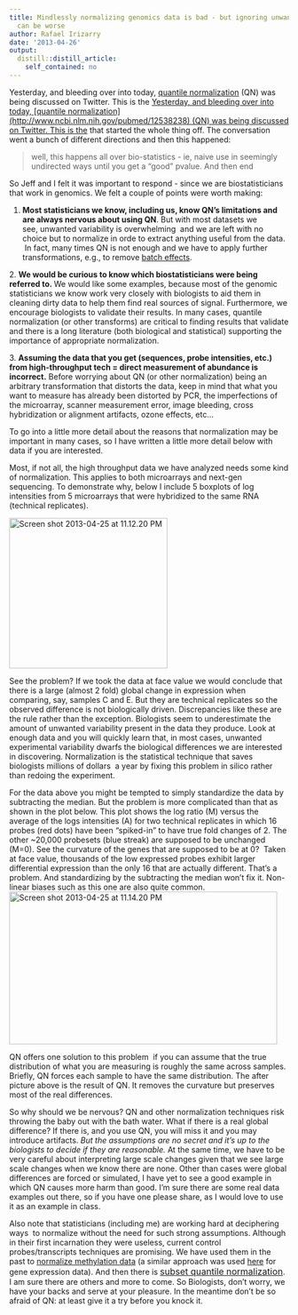 ```yaml
---
title: Mindlessly normalizing genomics data is bad - but ignoring unwanted variability
  can be worse
author: Rafael Irizarry
date: '2013-04-26'
output:
  distill::distill_article:
    self_contained: no
---
```


Yesterday, and bleeding over into today, [quantile normalization](http://www.ncbi.nlm.nih.gov/pubmed/12538238) (QN) was being discussed on Twitter. This is the [Yesterday, and bleeding over into today, [quantile normalization](http://www.ncbi.nlm.nih.gov/pubmed/12538238) (QN) was being discussed on Twitter. This is the](https://twitter.com/mbeisen/status/327563522185764864) that started the whole thing off. The conversation went a bunch of different directions and then this happened:

> well, this happens all over bio-statistics - ie, naive use in seemingly undirected ways until you get a "good" pvalue. And then end

So Jeff and I felt it was important to respond - since we are biostatisticians that work in genomics. We felt a couple of points were worth making:

1. **Most statisticians we know, including us, know QN's limitations and are always nervous about using QN**. But with most datasets we see, unwanted variability is overwhelming  and we are left with no choice but to normalize in orde to extract anything useful from the data.  In fact, many times QN is not enough and we have to apply further transformations, e.g., to remove [batch effects](http://www.ncbi.nlm.nih.gov/pubmed/20838408).

2. **We would be curious to know which biostatisticians were being referred to. **We would like some examples, because most of the genomic statisticians we know work very closely with biologists to aid them in cleaning dirty data to help them find real sources of signal. Furthermore, we encourage biologists to validate their results. In many cases, quantile normalization (or other transforms) are critical to finding results that validate and there is a long literature (both biological and statistical) supporting the importance of appropriate normalization.

3. **Assuming the data that you get (sequences, probe intensities, etc.) from high-throughput tech = direct measurement of abundance is incorrect.** Before worrying about QN (or other normalization) being an arbitrary transformation that distorts the data, keep in mind that what you want to measure has already been distorted by PCR, the imperfections of the microarray, scanner measurement error, image bleeding, cross hybridization or alignment artifacts, ozone effects, etc...

To go into a little more detail about the reasons that normalization may be important in many cases, so I have written a little more detail below with data if you are interested.

<!--more-->

Most, if not all, the high throughput data we have analyzed needs some kind of normalization. This applies to both microarrays and next-gen sequencing. To demonstrate why, below I include 5 boxplots of log intensities from 5 microarrays that were hybridized to the same RNA (technical replicates).

<a href="http://simplystatistics.org/2013/04/26/mindlessly-normalizing-genomics-data-is-bad-but-ignoring-unwanted-variability-can-be-worse/screen-shot-2013-04-25-at-11-12-20-pm/" rel="attachment wp-att-1216"><img class="wp-image-1216 alignleft" alt="Screen shot 2013-04-25 at 11.12.20 PM" src="http://simplystatistics.org/wp-content/uploads/2013/04/Screen-shot-2013-04-25-at-11.12.20-PM.png" width="285" height="271" srcset="http://simplystatistics.org/wp-content/uploads/2013/04/Screen-shot-2013-04-25-at-11.12.20-PM-300x285.png 300w, http://simplystatistics.org/wp-content/uploads/2013/04/Screen-shot-2013-04-25-at-11.12.20-PM.png 475w" sizes="(max-width: 285px) 100vw, 285px" /></a>

See the problem? If we took the data at face value we would conclude that there is a large (almost 2 fold) global change in expression when comparing, say, samples C and E. But they are technical replicates so the observed difference is not biologically driven. Discrepancies like these are the rule rather than the exception. Biologists seem to underestimate the amount of unwanted variability present in the data they produce. Look at enough data and you will quickly learn that, in most cases, unwanted experimental variability dwarfs the biological differences we are interested in discovering. Normalization is the statistical technique that saves biologists millions of dollars  a year by fixing this problem in silico rather than redoing the experiment.

For the data above you might be tempted to simply standardize the data by subtracting the median. But the problem is more complicated than that as shown in the plot below. This plot shows the log ratio (M) versus the average of the logs intensities (A) for two technical replicates in which 16 probes (red dots) have been "spiked-in" to have true fold changes of 2. The other ~20,000 probesets (blue streak) are supposed to be unchanged (M=0). See the curvature of the genes that are supposed to be at 0?  Taken at face value, thousands of the low expressed probes exhibit larger differential expression than the only 16 that are actually different. That's a problem. And standardizing by the subtracting the median won't fix it. Non-linear biases such as this one are also quite common.<a href="http://simplystatistics.org/2013/04/26/mindlessly-normalizing-genomics-data-is-bad-but-ignoring-unwanted-variability-can-be-worse/screen-shot-2013-04-25-at-11-14-20-pm/" rel="attachment wp-att-1218"><img class=" wp-image-1218 alignright" alt="Screen shot 2013-04-25 at 11.14.20 PM" src="http://simplystatistics.org/wp-content/uploads/2013/04/Screen-shot-2013-04-25-at-11.14.20-PM.png" width="483" height="275" /></a>

QN offers one solution to this problem  if you can assume that the true distribution of what you are measuring is roughly the same across samples. Briefly, QN forces each sample to have the same distribution. The after picture above is the result of QN. It removes the curvature but preserves most of the real differences.

So why should we be nervous? QN and other normalization techniques risk throwing the baby out with the bath water. What if there is a real global difference? If there is, and you use QN, you will miss it and you may introduce artifacts. _But the assumptions are no secret and it's up to the biologists to decide if they are reasonable._ At the same time, we have to be very careful about interpreting large scale changes given that we see large scale changes when we know there are none. Other than cases were global differences are forced or simulated, I have yet to see a good example in which QN causes more harm than good. I'm sure there are some real data examples out there, so if you have one please share, as I would love to use it as an example in class.

Also note that statisticians (including me) are working hard at deciphering ways  to normalize without the need for such strong assumptions. Although in their first incarnation they were useless, current control probes/transcripts techniques are promising. We have used them in the past to [normalize methylation data](http://www.ncbi.nlm.nih.gov/pubmed/20858772) (a similar approach was used [here](http://www.ncbi.nlm.nih.gov/pubmed/23101621) for gene expression data). And then there is <a style="font-size: 16px;" href="http://www.ncbi.nlm.nih.gov/pubmed/20976876">subset quantile normalization</a>. I am sure there are others and more to come. So Biologists, don't worry, we have your backs and serve at your pleasure. In the meantime don't be so afraid of QN: at least give it a try before you knock it.
